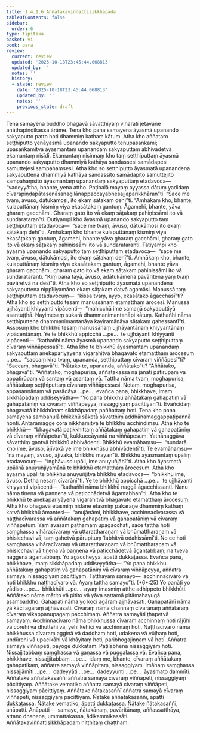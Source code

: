 ```yaml
---
title: 1.4.1.6 Aññātakaviññattisikkhāpada
tableOfContents: false
sidebar:
  order: 6
type: tipitaka
basket: vi
book: para
review:
  current: review
  updated: '2025-10-18T23:45:44.068813'
  updated_by: ''
  notes: ''
  history:
  - state: review
    date: '2025-10-18T23:45:44.068813'
    updated_by: ''
    notes: ''
    previous_state: draft
---
```



<DynamicBreadcrumb />


<ReviewStatus review={frontmatter.review} showDetails={true} />

<HypothesisAnnotation frontmatter={frontmatter} />

<Division number="515" book="para" e="ch" v="1" p="311">

<Paragraph number="1974" book="para">
Tena samayena buddho bhagavā sāvatthiyaṃ viharati jetavane anāthapiṇḍikassa ārāme. Tena kho pana samayena āyasmā upanando sakyaputto paṭṭo hoti dhammiṃ kathaṃ kātuṃ. Atha kho aññataro seṭṭhiputto yenāyasmā upanando sakyaputto tenupasaṅkami; upasaṅkamitvā āyasmantaṃ upanandaṃ sakyaputtaṃ abhivādetvā ekamantaṃ nisīdi. Ekamantaṃ nisinnaṃ kho taṃ seṭṭhiputtaṃ āyasmā upanando sakyaputto dhammiyā kathāya sandassesi samādapesi samuttejesi sampahaṃsesi. Atha kho so seṭṭhiputto āyasmatā upanandena sakyaputtena dhammiyā kathāya sandassito samādapito samuttejito sampahaṃsito āyasmantaṃ upanandaṃ sakyaputtaṃ etadavoca—  “vadeyyātha, bhante, yena attho. Paṭibalā mayaṃ ayyassa dātuṃ yadidaṃ cīvarapiṇḍapātasenāsanagilānappaccayabhesajjaparikkhāran”ti. “Sace me tvaṃ, āvuso, dātukāmosi, ito ekaṃ sāṭakaṃ dehī”ti. “Amhākaṃ kho, bhante, kulaputtānaṃ kismiṃ viya ekasāṭakaṃ gantuṃ. Āgamehi, bhante, yāva gharaṃ gacchāmi. Gharaṃ gato ito vā ekaṃ sāṭakaṃ pahiṇissāmi ito vā sundarataran”ti.
</Paragraph>

<Paragraph number="1975" book="para">
Dutiyampi kho āyasmā upanando sakyaputto taṃ seṭṭhiputtaṃ etadavoca—  “sace me tvaṃ, āvuso, dātukāmosi ito ekaṃ sāṭakaṃ dehī”ti. Amhākaṃ kho bhante kulaputtānaṃ kismiṃ viya ekasāṭakaṃ gantuṃ, āgamehi, bhante yāva gharaṃ gacchāmi, gharaṃ gato ito vā ekaṃ sāṭakaṃ pahiṇissāmi ito vā sundarataranti.
</Paragraph>

<Paragraph number="1976" book="para">
Tatiyampi kho āyasmā upanando sakyaputto taṃ seṭṭhiputtaṃ etadavoca—  “sace me tvaṃ, āvuso, dātukāmosi, ito ekaṃ sāṭakaṃ dehī”ti. Amhākaṃ kho, bhante, kulaputtānaṃ kismiṃ viya ekasāṭakaṃ gantuṃ, āgamehi, bhante yāva gharaṃ gacchāmi, gharaṃ gato ito vā ekaṃ sāṭakaṃ pahiṇissāmi ito vā sundarataranti. “Kiṃ pana tayā, āvuso, adātukāmena pavāritena yaṃ tvaṃ pavāretvā na desī”ti.
</Paragraph>

<Paragraph number="1977" book="para">
Atha kho so seṭṭhiputto āyasmatā upanandena sakyaputtena nippīḷiyamāno ekaṃ sāṭakaṃ datvā agamāsi. Manussā taṃ seṭṭhiputtaṃ etadavocuṃ—  “kissa tvaṃ, ayyo, ekasāṭako āgacchasī”ti? Atha kho so seṭṭhiputto tesaṃ manussānaṃ etamatthaṃ ārocesi. Manussā ujjhāyanti khiyyanti vipācenti—  “mahicchā ime samaṇā sakyaputtiyā asantuṭṭhā. Nayimesaṃ sukarā dhammanimantanāpi kātuṃ. Kathañhi nāma seṭṭhiputtena dhammanimantanāya kayiramānāya sāṭakaṃ gahessantī”ti.
</Paragraph>

<Paragraph number="1978" book="para">
Assosuṃ kho bhikkhū tesaṃ manussānaṃ ujjhāyantānaṃ khiyyantānaṃ vipācentānaṃ. Ye te bhikkhū appicchā …pe…  te ujjhāyanti khiyyanti vipācenti—  “kathañhi nāma āyasmā upanando sakyaputto seṭṭhiputtaṃ cīvaraṃ viññāpessatī”ti.
</Paragraph>

<Paragraph number="1979" book="para">
Atha kho te bhikkhū āyasmantaṃ upanandaṃ sakyaputtaṃ anekapariyāyena vigarahitvā bhagavato etamatthaṃ ārocesuṃ …pe…  “saccaṃ kira tvaṃ, upananda, seṭṭhiputtaṃ cīvaraṃ viññāpesī”ti? “Saccaṃ, bhagavā”ti. “Ñātako te, upananda, aññātako”ti? “Aññātako, bhagavā”ti. “Aññātako, moghapurisa, aññātakassa na jānāti patirūpaṃ vā appatirūpaṃ vā santaṃ vā asantaṃ vā. Tattha nāma tvaṃ, moghapurisa, aññātakaṃ seṭṭhiputtaṃ cīvaraṃ viññāpessasi. Netaṃ, moghapurisa, appasannānaṃ vā pasādāya …pe…  evañca pana, bhikkhave, imaṃ sikkhāpadaṃ uddiseyyātha—
</Paragraph>

</Division>
<Division number="516" book="para" e="ch" v="1" p="313">

<Paragraph number="1980" book="para">
<Emphasis>“Yo pana bhikkhu aññātakaṃ gahapatiṃ vā gahapatāniṃ vā cīvaraṃ viññāpeyya, nissaggiyaṃ pācittiyan”</Emphasis>ti.
</Paragraph>

<Paragraph number="1981" book="para">
Evañcidaṃ bhagavatā bhikkhūnaṃ sikkhāpadaṃ paññattaṃ hoti.
</Paragraph>

</Division>
<Division number="517" book="para" e="ch" v="1" p="313">

<Paragraph number="1982" book="para">
Tena kho pana samayena sambahulā bhikkhū sāketā sāvatthiṃ addhānamaggappaṭipannā honti. Antarāmagge corā nikkhamitvā te bhikkhū acchindiṃsu. Atha kho te bhikkhū—  “bhagavatā paṭikkhittaṃ aññātakaṃ gahapatiṃ vā gahapatāniṃ vā cīvaraṃ viññāpetun”ti, kukkuccāyantā na viññāpesuṃ. Yathānaggāva sāvatthiṃ gantvā bhikkhū abhivādenti. Bhikkhū evamāhaṃsu—  “sundarā kho ime, āvuso, ājīvakā ye ime bhikkhūsu abhivādentī”ti. Te evamāhaṃsu—  “na mayaṃ, āvuso, ājīvakā, bhikkhū mayan”ti. Bhikkhū āyasmantaṃ upāliṃ etadavocuṃ—  “iṅghāvuso upāli, ime anuyuñjāhī”ti. Atha kho āyasmatā upālinā anuyuñjiyamānā te bhikkhū etamatthaṃ ārocesuṃ. Atha kho āyasmā upāli te bhikkhū anuyuñjitvā bhikkhū etadavoca—  “bhikkhū ime, āvuso. Detha nesaṃ cīvarānī”ti. Ye te bhikkhū appicchā …pe…  te ujjhāyanti khiyyanti vipācenti—  “kathañhi nāma bhikkhū naggā āgacchissanti. Nanu nāma tiṇena vā paṇṇena vā paṭicchādetvā āgantabban”ti.
</Paragraph>

<Paragraph number="1983" book="para">
Atha kho te bhikkhū te anekapariyāyena vigarahitvā bhagavato etamatthaṃ ārocesuṃ. Atha kho bhagavā etasmiṃ nidāne etasmiṃ pakaraṇe dhammiṃ kathaṃ katvā bhikkhū āmantesi—  “anujānāmi, bhikkhave, acchinnacīvarassa vā naṭṭhacīvarassa vā aññātakaṃ gahapatiṃ vā gahapatāniṃ vā cīvaraṃ viññāpetuṃ. Yaṃ āvāsaṃ paṭhamaṃ upagacchati, sace tattha hoti saṃghassa vihāracīvaraṃ vā uttarattharaṇaṃ vā bhūmattharaṇaṃ vā bhisicchavi vā, taṃ gahetvā pārupituṃ ‘labhitvā odahissāmī’ti. No ce hoti saṃghassa vihāracīvaraṃ vā uttarattharaṇaṃ vā bhūmattharaṇaṃ vā bhisicchavi vā tiṇena vā paṇṇena vā paṭicchādetvā āgantabbaṃ; na tveva naggena āgantabbaṃ. Yo āgaccheyya, āpatti dukkaṭassa. Evañca pana, bhikkhave, imaṃ sikkhāpadaṃ uddiseyyātha—
</Paragraph>

</Division>
<Division number="518" book="para" e="ch" v="1" p="314">

<Paragraph number="1984" book="para">
<Emphasis>“Yo pana bhikkhu aññātakaṃ gahapatiṃ vā gahapatāniṃ vā cīvaraṃ viññāpeyya, aññatra samayā, nissaggiyaṃ pācittiyaṃ. Tatthāyaṃ samayo—  acchinnacīvaro vā hoti bhikkhu naṭṭhacīvaro vā. Ayaṃ tattha samayo”</Emphasis>ti. (*6*:<Emphasis>25</Emphasis>)
</Paragraph>

</Division>
<Division number="519" book="para" e="ch" v="1" p="314">

<Paragraph number="1985" book="para">
<Emphasis>Yo panā</Emphasis>ti yo yādiso …pe…  <Emphasis>bhikkhū</Emphasis>ti …pe…  ayaṃ imasmiṃ atthe adhippeto bhikkhūti.
</Paragraph>

<Paragraph number="1986" book="para">
<Emphasis>Aññātako</Emphasis> nāma mātito vā pitito vā yāva sattamā pitāmahayugā asambaddho.
</Paragraph>

<Paragraph number="1987" book="para">
<Emphasis>Gahapati</Emphasis> nāma yo koci agāraṃ ajjhāvasati.
</Paragraph>

<Paragraph number="1988" book="para">
<Emphasis>Gahapatānī</Emphasis> nāma yā kāci agāraṃ ajjhāvasati.
</Paragraph>

<Paragraph number="1989" book="para">
<Emphasis>Cīvaraṃ</Emphasis> nāma channaṃ cīvarānaṃ aññataraṃ cīvaraṃ vikappanupagaṃ pacchimaṃ.
</Paragraph>

<Paragraph number="1990" book="para">
<Emphasis>Aññatra samayā</Emphasis>ti ṭhapetvā samayaṃ.
</Paragraph>

<Paragraph number="1991" book="para">
<Emphasis>Acchinnacīvaro</Emphasis> nāma bhikkhussa cīvaraṃ acchinnaṃ hoti rājūhi vā corehi vā dhuttehi vā, yehi kehici vā acchinnaṃ hoti.
</Paragraph>

<Paragraph number="1992" book="para">
<Emphasis>Naṭṭhacīvaro</Emphasis> nāma bhikkhussa cīvaraṃ agginā vā daḍḍhaṃ hoti, udakena vā vūḷhaṃ hoti, undūrehi vā upacikāhi vā khāyitaṃ hoti, paribhogajiṇṇaṃ vā hoti.
</Paragraph>

<Paragraph number="1993" book="para">
Aññatra samayā viññāpeti, payoge dukkaṭaṃ. Paṭilābhena nissaggiyaṃ hoti. Nissajjitabbaṃ saṃghassa vā gaṇassa vā puggalassa vā. Evañca pana, bhikkhave, nissajjitabbaṃ …pe…  idaṃ me, bhante, cīvaraṃ aññātakaṃ gahapatikaṃ, aññatra samayā viññāpitaṃ, nissaggiyaṃ. Imāhaṃ saṃghassa nissajjāmīti …pe…  dadeyyāti …pe…  dadeyyunti …pe…  āyasmato dammīti.
</Paragraph>

</Division>
<Division number="520" book="para" e="ch" v="1" p="315">

<Paragraph number="1994" book="para">
Aññātake aññātakasaññī aññatra samayā cīvaraṃ viññāpeti, nissaggiyaṃ pācittiyaṃ. Aññātake vematiko aññatra samayā cīvaraṃ viññāpeti, nissaggiyaṃ pācittiyaṃ. Aññātake ñātakasaññī aññatra samayā cīvaraṃ viññāpeti, nissaggiyaṃ pācittiyaṃ.
</Paragraph>

<Paragraph number="1995" book="para">
Ñātake aññātakasaññī, āpatti dukkaṭassa. Ñātake vematiko, āpatti dukkaṭassa. Ñātake ñātakasaññī, anāpatti.
</Paragraph>

</Division>
<Division number="521" book="para" e="ch" v="1" p="315">

<Paragraph number="1996" book="para">
Anāpatti—  samaye, ñātakānaṃ, pavāritānaṃ, aññassatthāya, attano dhanena, ummattakassa, ādikammikassāti.

</Paragraph>
</Division>

<Paragraph number="1997" type="center" book="para">
Aññātakaviññattisikkhāpadaṃ niṭṭhitaṃ chaṭṭhaṃ.
</Paragraph>